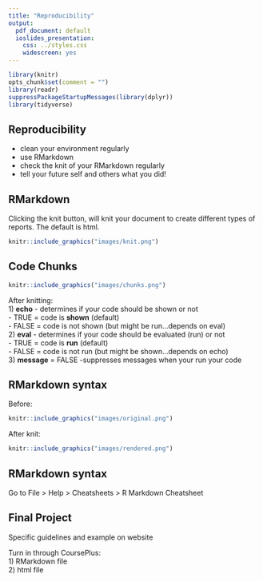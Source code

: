 ```yaml
---
title: "Reproducibility"
output:
  pdf_document: default
  ioslides_presentation:
    css: ../styles.css
    widescreen: yes
---
```

 

```r
library(knitr)
opts_chunk$set(comment = "")
library(readr)
suppressPackageStartupMessages(library(dplyr))
library(tidyverse)
```

## Reproducibility
- clean your environment regularly
- use RMarkdown 
- check the knit of your RMarkdown regularly
- tell your future self and others what you did!

## RMarkdown
Clicking the knit button, will knit your document to create different types of reports. The default is html.

```r
knitr::include_graphics("images/knit.png")
```

## Code Chunks
```r
knitr::include_graphics("images/chunks.png")
```

After knitting:  
1) **echo** - determines if your code should be shown or not  
    - TRUE = code is **shown** (default)  
    - FALSE = code is not shown (but might be run...depends on eval)  
2) **eval** - determines if your code should be evaluated (run) or not  
    - TRUE = code is **run** (default)  
    - FALSE = code is not run (but might be shown...depends on echo)  
3) **message** = FALSE -suppresses messages when your run your code  



## RMarkdown syntax

Before:
```r
knitr::include_graphics("images/original.png")
```

After knit:
```r
knitr::include_graphics("images/rendered.png")
```

## RMarkdown syntax

Go to File > Help > Cheatsheets > R Markdown Cheatsheet

## Final Project

Specific guidelines and example on website  

Turn in through CoursePlus:  
1) RMarkdown file    
2) html file  
